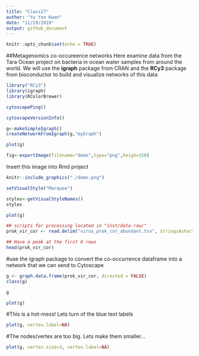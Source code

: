 ```yaml
---
title: "Class17"
author: "Yu Yan Kwan"
date: "11/19/2019"
output: github_document
---
```


```r
knitr::opts_chunk$set(echo = TRUE)
```

##Metagenomics co-occureence networks
Here examine data from the Tara Ocean project on bacteria in ocean water samples from around the world.
We will use the **igraph** package from CRAN and the **RCy3** package from bioconductor to build and visualize networks of this data
```r
library("RCy3")
library(igraph)
library(RColorBrewer)
```
```r
cytoscapePing()
```
```r
cytoscapeVersionInfo()
```
```r
g<-makeSimpleIgraph()
createNetworkFromIgraph(g,"myGraph")
```

```r
plot(g)
```
```r
fig<-exportImage(filename="demo",type="png",heigh=350)
```

Insert this image into Rmd project 
```r
knitr::include_graphics("./demo.png")
```

```r
setVisualStyle("Marquee")
```

```r
styles<-getVisualStyleNames()
styles
```

```r
plot(g)
```


```r
## scripts for processing located in "inst/data-raw/"
prok_vir_cor <- read.delim("virus_prok_cor_abundant.tsv", stringsAsFactors = FALSE)

## Have a peak at the first 6 rows
head(prok_vir_cor)
```

#use the igraph package to convert the co-occurrence dataframe into a network that we can send to Cytoscape
```r
g <- graph.data.frame(prok_vir_cor, directed = FALSE)
class(g)
```
```r
g
```
```r
plot(g)
```
#This is a hot-mess! Lets turn of the blue text labels
```r
plot(g, vertex.label=NA)
```
#The nodes/vertex are too big. Lets make them smaller…
```r
plot(g, vertex.size=3, vertex.label=NA)
```

